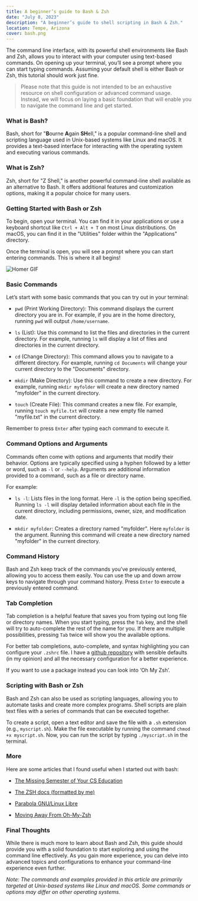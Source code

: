 ```yaml
---
title: A beginner’s guide to Bash & Zsh
date: "July 8, 2023"
description: "A beginner’s guide to shell scripting in Bash & Zsh."
location: Tempe, Arizona
cover: bash.png
---
```


The command line interface, with its powerful shell environments like Bash and
Zsh, allows you to interact with your computer using text-based commands. On
opening up your terminal, you’ll see a prompt where you can start typing
commands. Assuming your default shell is either Bash or Zsh, this tutorial
should work just fine.

> Please note that this guide is not intended to be an exhaustive resource on
> shell configuration or advanced command usage. Instead, we will focus on
> laying a basic foundation that will enable you to navigate the command line
> and get started.

### What is Bash?

Bash, short for "**B**ourne **A**gain **SH**ell," is a popular command-line
shell and scripting language used in Unix-based systems like Linux and macOS. It
provides a text-based interface for interacting with the operating system and
executing various commands.

### What is Zsh?

Zsh, short for "Z Shell," is another powerful command-line shell available as an
alternative to Bash. It offers additional features and customization options,
making it a popular choice for many users.

### Getting Started with Bash or Zsh

To begin, open your terminal. You can find it in your applications or use a
keyboard shortcut like `Ctrl + Alt + T` on most Linux distributions. On macOS,
you can find it in the "Utilities" folder within the "Applications" directory.

Once the terminal is open, you will see a prompt where you can start entering
commands. This is where it all begins!

![Homer GIF](/homer.gif)

### Basic Commands

Let’s start with some basic commands that you can try out in your terminal:

- `pwd` (Print Working Directory): This command displays the current directory
  you are in. For example, if you are in the home directory, running `pwd` will
  output `/home/username`.

- `ls` (List): Use this command to list the files and directories in the current
  directory. For example, running `ls` will display a list of files and
  directories in the current directory.

- `cd` (Change Directory): This command allows you to navigate to a different
  directory. For example, running `cd Documents` will change your current
  directory to the "Documents" directory.

- `mkdir` (Make Directory): Use this command to create a new directory. For
  example, running `mkdir myfolder` will create a new directory named "myfolder"
  in the current directory.

- `touch` (Create File): This command creates a new file. For example, running
  `touch myfile.txt` will create a new empty file named "myfile.txt" in the
  current directory.

Remember to press `Enter` after typing each command to execute it.

### Command Options and Arguments

Commands often come with options and arguments that modify their behavior.
Options are typically specified using a hyphen followed by a letter or word,
such as `-l` or `--help`. Arguments are additional information provided to a
command, such as a file or directory name.

For example:

- `ls -l`: Lists files in the long format. Here `-l` is the option being
  specified. Running `ls -l` will display detailed information about each file
  in the current directory, including permissions, owner, size, and modification
  date.

- `mkdir myfolder`: Creates a directory named "myfolder". Here `myfolder`
  is the argument. Running this command will create a new directory named
  "myfolder" in the current directory.

### Command History

Bash and Zsh keep track of the commands you’ve previously entered, allowing you
to access them easily. You can use the up and down arrow keys to navigate
through your command history. Press `Enter` to execute a previously entered
command.

### Tab Completion

Tab completion is a helpful feature that saves you from typing out long file or
directory names. When you start typing, press the `Tab` key, and the shell will
try to auto-complete the rest of the name for you. If there are multiple
possibilities, pressing `Tab` twice will show you the available options.

For better tab completions, auto-complete, and syntax highlighting you can
configure your `.zshrc` file. I have a [github
repository](https://github.com/achntj/dotfiles/tree/master/zsh) with sensible
defaults (in my opinion) and all the necessary configuration for a better
experience.

If you want to use a package instead you can look into ‘Oh My Zsh’.

### Scripting with Bash or Zsh

Bash and Zsh can also be used as scripting languages, allowing you to automate
tasks and create more complex programs. Shell scripts are plain text files with
a series of commands that can be executed together.

To create a script, open a text editor and save the file with a `.sh` extension
(e.g., `myscript.sh`). Make the file executable by running the command `chmod +x
myscript.sh`. Now, you can run the script by typing `./myscript.sh` in the
terminal.

### More

Here are some articles that I found useful when I started out with bash:

- [The Missing Semester of Your CS Education](https://missing.csail.mit.edu/2020/shell-tools/)

- [The ZSH docs (formatted by me)](https://zshguide.vercel.app/)

- [Parabola GNU/Linux Libre](https://wiki.parabola.nu/Zsh)

- [Moving Away From Oh-My-Zsh](https://ianyepan.github.io/posts/moving-away-from-ohmyzsh/)

### Final Thoughts

While there is much more to learn about Bash and Zsh, this guide should provide
you with a solid foundation to start exploring and using the command line
effectively. As you gain more experience, you can delve into advanced topics and
configurations to enhance your command-line experience even further.

_Note: The commands and examples provided in this article are primarily targeted
at Unix-based systems like Linux and macOS. Some commands or options may differ
on other operating systems._
